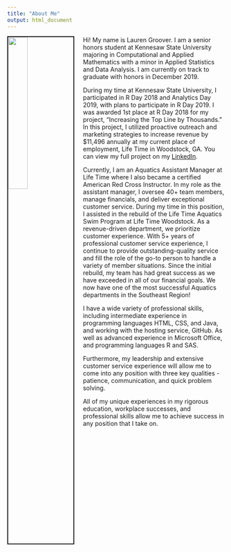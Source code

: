 ```yaml
---
title: "About Me"
output: html_document
---
```


<img src="images/me.JPG" style="width:30%; border:2px solid; margin-right:20px" align="left">
  
Hi! My name is Lauren Groover. I am a senior honors student at Kennesaw State University majoring in Computational and Applied Mathematics with a minor in Applied Statistics and Data Analysis. I am currently on track to graduate with honors in December 2019.

During my time at Kennesaw State University, I participated in R Day 2018 and Analytics Day 2019, with plans to participate in R Day 2019. I was awarded 1st place at R Day 2018 for my project, "Increasing the Top Line by Thousands." In this project, I utilized proactive outreach and marketing strategies to increase revenue by $11,496 annually at my current place of employment, Life Time in Woodstock, GA. You can view my full project on my [LinkedIn](https://www.linkedin.com/in/lauren-groover-215960151).

Currently, I am an Aquatics Assistant Manager at Life Time where I also became a certified American Red Cross Instructor. In my role as the assistant manager, I oversee 40+ team members, manage financials, and deliver exceptional customer service. During my time in this position, I assisted in the rebuild of the Life Time Aquatics Swim Program at Life Time Woodstock. As a revenue-driven department, we prioritize customer experience. With 5+ years of professional customer service experience, I continue to provide outstanding-quality service and fill the role of the go-to person to handle a variety of member situations. Since the initial rebuild, my team has had great success as we have exceeded in all of our financial goals. We now have one of the most successful Aquatics departments in the Southeast Region!

I have a wide variety of professional skills, including intermediate experience in programming languages HTML, CSS, and Java, and working with the hosting service, GitHub. As well as advanced experience in Microsoft Office, and programming languages R and SAS. 

Furthermore, my leadership and extensive customer service experience will allow me to come into any position with three key qualities - patience, communication, and quick problem solving. 

All of my unique experiences in my rigorous education, workplace successes, and professional skills allow me to achieve success in any position that I take on. 